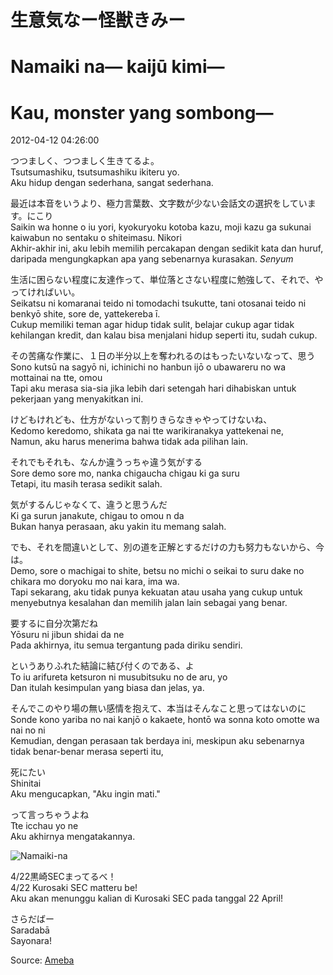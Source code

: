 # 生意気なー怪獣きみー  
# Namaiki na— kaijū kimi—  
# Kau, monster yang sombong—

2012-04-12 04:26:00  

つつましく、つつましく生きてるよ。  
Tsutsumashiku, tsutsumashiku ikiteru yo.  
Aku hidup dengan sederhana, sangat sederhana.

最近は本音をいうより、極力言葉数、文字数が少ない会話文の選択をしています。にこり  
Saikin wa honne o iu yori, kyokuryoku kotoba kazu, moji kazu ga sukunai kaiwabun no sentaku o shiteimasu. Nikori  
Akhir-akhir ini, aku lebih memilih percakapan dengan sedikit kata dan huruf, daripada mengungkapkan apa yang sebenarnya kurasakan. *Senyum*

生活に困らない程度に友達作って、単位落とさない程度に勉強して、それで、やってければいい。  
Seikatsu ni komaranai teido ni tomodachi tsukutte, tani otosanai teido ni benkyō shite, sore de, yattekereba ī.  
Cukup memiliki teman agar hidup tidak sulit, belajar cukup agar tidak kehilangan kredit, dan kalau bisa menjalani hidup seperti itu, sudah cukup.

その苦痛な作業に、１日の半分以上を奪われるのはもったいないなって、思う  
Sono kutsū na sagyō ni, ichinichi no hanbun ijō o ubawareru no wa mottainai na tte, omou  
Tapi aku merasa sia-sia jika lebih dari setengah hari dihabiskan untuk pekerjaan yang menyakitkan ini.

けどもけれども、仕方がないって割りきらなきゃやってけないね、  
Kedomo keredomo, shikata ga nai tte warikiranakya yattekenai ne,  
Namun, aku harus menerima bahwa tidak ada pilihan lain.

それでもそれも、なんか違うっちゃ違う気がする  
Sore demo sore mo, nanka chigaucha chigau ki ga suru  
Tetapi, itu masih terasa sedikit salah.

気がするんじゃなくて、違うと思うんだ  
Ki ga surun janakute, chigau to omou n da  
Bukan hanya perasaan, aku yakin itu memang salah.

でも、それを間違いとして、別の道を正解とするだけの力も努力もないから、今は。  
Demo, sore o machigai to shite, betsu no michi o seikai to suru dake no chikara mo doryoku mo nai kara, ima wa.  
Tapi sekarang, aku tidak punya kekuatan atau usaha yang cukup untuk menyebutnya kesalahan dan memilih jalan lain sebagai yang benar.

要するに自分次第だね  
Yōsuru ni jibun shidai da ne  
Pada akhirnya, itu semua tergantung pada diriku sendiri.

というありふれた結論に結び付くのである、よ  
To iu arifureta ketsuron ni musubitsuku no de aru, yo  
Dan itulah kesimpulan yang biasa dan jelas, ya.

そんでこのやり場の無い感情を抱えて、本当はそんなこと思ってはないのに  
Sonde kono yariba no nai kanjō o kakaete, hontō wa sonna koto omotte wa nai no ni  
Kemudian, dengan perasaan tak berdaya ini, meskipun aku sebenarnya tidak benar-benar merasa seperti itu,

死にたい  
Shinitai  
Aku mengucapkan, "Aku ingin mati."

って言っちゃうよね  
Tte icchau yo ne  
Aku akhirnya mengatakannya.

![Namaiki-na](./Namaiki-na.jpg)

4/22黒崎SECまってるべ！  
4/22 Kurosaki SEC matteru be!  
Aku akan menunggu kalian di Kurosaki SEC pada tanggal 22 April!

さらだばー  
Saradabā  
Sayonara!

Source: [Ameba](https://ameblo.jp/arihara6/entry-11220801819.html)